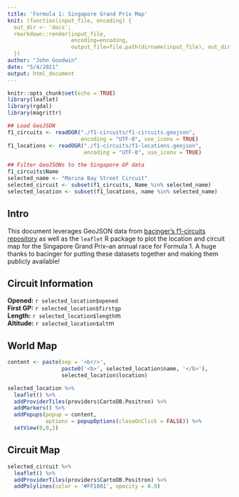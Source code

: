 ---
title: 'Formula 1: Singapore Grand Prix Map'
knit: (function(input_file, encoding) {
  out_dir <- 'docs';
  rmarkdown::render(input_file,
                    encoding=encoding, 
                    output_file=file.path(dirname(input_file), out_dir, 'index.html'))
  })
author: "John Goodwin"
date: "5/4/2021"
output: html_document
---

```{r setup, include=FALSE}
knitr::opts_chunk$set(echo = TRUE)
library(leaflet)
library(rgdal)
library(magrittr)
```

```{r load_data, include=FALSE}
## Load GeoJSON
f1_circuits <- readOGR("./f1-circuits/f1-circuits.geojson",
                       encoding = "UTF-8", use_iconv = TRUE)
f1_locations <- readOGR("./f1-circuits/f1-locations.geojson",
                        encoding = "UTF-8", use_iconv = TRUE)

## Filter GeoJSONs to the Singapore GP data
f1_circuits$Name
selected_name <- "Marina Bay Street Circuit"
selected_circuit <- subset(f1_circuits, Name %in% selected_name)
selected_location <- subset(f1_locations, name %in% selected_name)
```

## Intro

This document leverages GeoJSON data from [bacinger's f1-circuits repository](https://github.com/bacinger/f1-circuits) as well as the `leaflet` R package to plot the location and circuit map for the Singapore Grand Prix--an annual race for Formula 1. A huge thanks to bacinger for putting these datasets together and making them publicly available! 

## Circuit Information
**Opened:** `r selected_location$opened` <br />
**First GP:** `r selected_location$firstgp` <br />
**Length:** `r selected_location$length`m <br />
**Altitude:** `r selected_location$alt`m <br />

## World Map
```{r world_map, echo=FALSE}
content <- paste(sep = '<br/>', 
                 paste0('<b>', selected_location$name, '</b>'),
                 selected_location$location)

selected_location %>%
  leaflet() %>%
  addProviderTiles(providers$CartoDB.Positron) %>%
  addMarkers() %>%
  addPopups(popup = content,
            options = popupOptions(closeOnClick = FALSE)) %>%
  setView(0,0,2)

```

## Circuit Map

```{r circuit_map, echo=FALSE}
selected_circuit %>%
  leaflet() %>%
  addProviderTiles(providers$CartoDB.Positron) %>%
  addPolylines(color = '#FF1801', opacity = 0.8)
```
